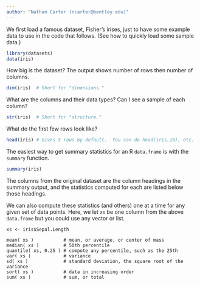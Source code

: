 ```yaml
---
author: "Nathan Carter (ncarter@bentley.edu)"
---
```


We first load a famous dataset, Fisher's irises, just to have some example
data to use in the code that follows.  (See how to quickly load some sample data.)

```r
library(datasets)
data(iris)
```

How big is the dataset?  The output shows number of rows then number of columns.

```r
dim(iris)  # Short for "dimensions."
```

What are the columns and their data types?  Can I see a sample of each column?

```r
str(iris)  # Short for "structure."
```

What do the first few rows look like?

```r
head(iris) # Gives 5 rows by default.  You can do head(iris,10), etc.
```

The easiest way to get summary statistics for an R `data.frame` is with the
`summary` function.

```r
summary(iris)
```

The columns from the original dataset are the column headings in the summary
output, and the statistics computed for each are listed below those headings.

We can also compute these statistics (and others) one at a time for any given
set of data points.  Here, we let `xs` be one column from the above
`data.frame` but you could use any vector or list.

```
xs <- iris$Sepal.Length

mean( xs )           # mean, or average, or center of mass
median( xs )         # 50th percentile
quantile( xs, 0.25 ) # compute any percentile, such as the 25th
var( xs )            # variance
sd( xs )             # standard deviation, the square root of the variance
sort( xs )           # data in increasing order
sum( xs )            # sum, or total
```
